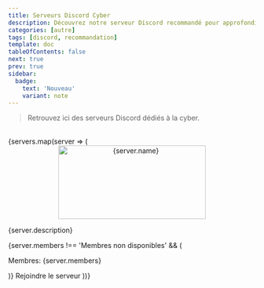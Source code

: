 ```yaml
---
title: Serveurs Discord Cyber
description: Découvrez notre serveur Discord recommandé pour approfondir vos connaissances en cybersécurité et hacking.
categories: [autre]
tags: [discord, recommandation]
template: doc
tableOfContents: false
next: true
prev: true
sidebar:
  badge:
    text: 'Nouveau'
    variant: note
---
```



> Retrouvez ici des serveurs Discord dédiés à la cyber.

<br/>
<CardGrid>
  {servers.map(server => (
    <Card key={server.link} title={server.name}>
      <div style="text-align: center;">
        <img
          src={server.image || 'https://logo-marque.com/wp-content/uploads/2020/12/Discord-Logo.png'}  // Remplace l'image si absente
          alt={server.name}
          width="300"
          height="150"
        />
      </div>
      <p>{server.description}</p>
      {server.members !== 'Membres non disponibles' && (
        <p>Membres: {server.members}</p>
      )}
      <LinkButton href={server.link} variant="secondary" icon="external">
        Rejoindre le serveur
      </LinkButton>
    </Card>
  ))}
</CardGrid>
